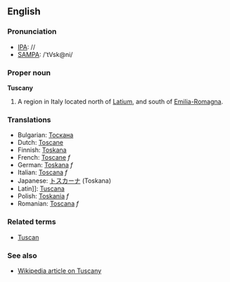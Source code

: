 ==English==
===Pronunciation===
*[[IPA]]: //
*[[SAMPA]]: /'tVsk@ni/

===Proper noun===
'''Tuscany'''

#A region in Italy located north of [[Latium]], and south of [[Emilia-Romagna]]. 

===Translations===

*Bulgarian: [[Тоскана]]
*Dutch: [[Toscane]]
*Finnish: [[Toskana]]
*French: [[Toscane]] ''f''
*German: [[Toskana]] ''f''
*Italian: [[Toscana]] ''f''
*Japanese: [[トスカーナ]] (Toskana)
*Latin]]: [[Tuscana]]
*Polish: [[Toskania]] ''f''
*Romanian: [[Toscana]] ''f''

===Related terms===
*[[Tuscan]]

===See also===
*[[w:Tuscany|Wikipedia article on Tuscany]]